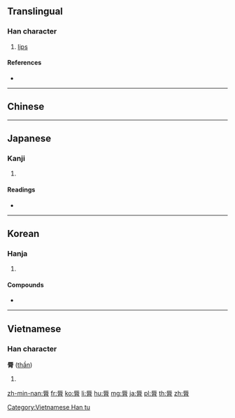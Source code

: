 {{character info/new}}
{{also|唇}}
==Translingual==

===Han character===
{{Han char|rn=130|rad=肉|as=07|sn=11|four=71227|canj=MVB}}

# [[lips]]

====References====
* {{Han ref|kx=0983.230|dkj=29526|dj=1436.140|hdz=32076.090|uh=8123|ud=33059|bh=B2E5|bd=45797}}

----

==Chinese==
{{zh-see|唇|v}}

----

==Japanese==

===Kanji===
{{ja-kanji|grade=|rs=肉07}}

# {{defn|lang=ja|sort=肉07}}

====Readings====
* {{ja-readings|goon=[[じゅん]] (jun), [[しん]] (shin)|kanon=[[しゅん]] (shun), [[しん]] (shin)|kun=[[くちびる]] (kuchibiru)}}

----

==Korean==

===Hanja===
{{ko-hanja|hangeul=[[순]], [[민]]|eumhun=|rv=sun, min|mr=sun, min|y=swun, min}}

# {{defn|lang=ko|sort=肉07}}

====Compounds====
* {{ko-l|음순|[[labia]]|陰脣}}

----

==Vietnamese==

===Han character===
'''脣''' ([[thần]])

# {{defn|lang=vi}}

[[Category:Vietnamese Han tu]]

[[zh-min-nan:脣]]
[[fr:脣]]
[[ko:脣]]
[[li:脣]]
[[hu:脣]]
[[mg:脣]]
[[ja:脣]]
[[pl:脣]]
[[th:脣]]
[[zh:脣]]